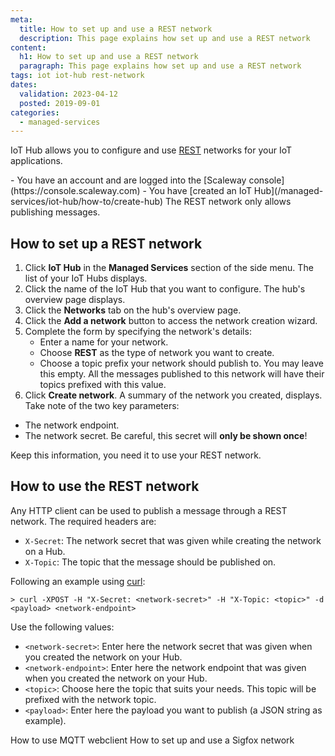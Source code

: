```yaml
---
meta:
  title: How to set up and use a REST network
  description: This page explains how set up and use a REST network
content:
  h1: How to set up and use a REST network
  paragraph: This page explains how set up and use a REST network
tags: iot iot-hub rest-network
dates:
  validation: 2023-04-12
  posted: 2019-09-01
categories:
  - managed-services
---
```


IoT Hub allows you to configure and use [REST](https://en.wikipedia.org/wiki/Representational_state_transfer) networks for your IoT applications.

<Macro id="iam-requirements" />

<Message type="requirement">
  - You have an account and are logged into the [Scaleway console](https://console.scaleway.com)
  - You have [created an IoT Hub](/managed-services/iot-hub/how-to/create-hub)
</Message>

<Message type="note">
  The REST network only allows publishing messages.
</Message>


## How to set up a REST network 

1. Click **IoT Hub** in the **Managed Services** section of the side menu. The list of your IoT Hubs displays.
2. Click the name of the IoT Hub that you want to configure. The hub's overview page displays.
3. Click the **Networks** tab on the hub's overview page.
4. Click the **Add a network** button to access the network creation wizard.
    <Lightbox src="scaleway-iothub_network_add.webp" alt="" />
5. Complete the form by specifying the network's details:
    * Enter a name for your network.
    * Choose **REST** as the type of network you want to create.
    * Choose a topic prefix your network should publish to. You may leave this empty. All the messages published to this network will have their topics prefixed with this value.
    <Lightbox src="scaleway-iothub_network_modal_rest.webp" alt="" />
6. Click **Create network**. A summary of the network you created, displays. Take note of the two key parameters:
* The network endpoint.
* The network secret. Be careful, this secret will **only be shown once**!

Keep this information, you need it to use your REST network.


## How to use the REST network

Any HTTP client can be used to publish a message through a REST network.
The required headers are:

 * `X-Secret`: The network secret that was given while creating the network on a Hub.
 * `X-Topic`: The topic that the message should be published on.

Following an example using [curl](https://curl.haxx.se/):
```
> curl -XPOST -H "X-Secret: <network-secret>" -H "X-Topic: <topic>" -d <payload> <network-endpoint>
```

Use the following values:
* `<network-secret>`: Enter here the network secret that was given when you created the network on your Hub.
* `<network-endpoint>`: Enter here the network endpoint that was given when you created the network on your Hub.
* `<topic>`: Choose here the topic that suits your needs. This topic will be prefixed with the network topic.
* `<payload>`: Enter here the payload you want to publish (a JSON string as example).


<Navigation title="See Also">
  <PreviousButton to="/managed-services/iot-hub/how-to/use-mqtt-webclient/">How to use MQTT webclient</PreviousButton>
  <NextButton to="/managed-services/iot-hub/how-to/setup-use-sigfox-network/">How to set up and use a Sigfox network</NextButton>
</Navigation>
